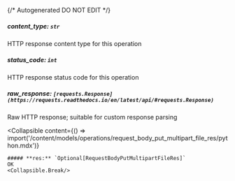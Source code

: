 {/* Autogenerated DO NOT EDIT  */}

##### **content_type:** `str`
HTTP response content type for this operation

##### **status_code:** `int`
HTTP response status code for this operation

##### **raw_response:** `[requests.Response](https://requests.readthedocs.io/en/latest/api/#requests.Response)`
Raw HTTP response; suitable for custom response parsing

<Collapsible
    content={() => import('/content/models/operations/request_body_put_multipart_file_res/python.mdx')}
>
    ##### **res:** `Optional[RequestBodyPutMultipartFileRes]`
    OK
    <Collapsible.Break/>
</Collapsible>

